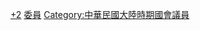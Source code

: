 [[Category:各屆立法院立法委員|+2]]
[[Category:訓政時期第二屆立法院|委員]]
[[Category:中華民國大陸時期國會議員|Category:中華民國大陸時期國會議員]]